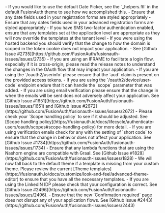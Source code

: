 
<UpgradeVersion version="1.52.0">
  <FeatureSteps feature={features.applicationThemes}>
    - If you would like to use the default Date Picker, see the `_helpers.ftl` in the default FusionAuth theme to see how we accomplished this.
    - Ensure that any date fields used in your registration forms are styled appropriately
  </FeatureSteps>
  <FeatureSteps feature={features.advancedRegistration}>
    - Ensure that any dates fields used in your advanced registration forms are styled appropriately
  </FeatureSteps>
</UpgradeVersion>

<UpgradeVersion version="1.51.0">
  <FeatureSteps feature={features.advancedMultiFactorAuthentication}>
    - If you have SMS two-factor authentication enabled, ensure that any templates set at the application level are appropriate as they will now override the templates at the tenant level
  </FeatureSteps>
  <FeatureSteps feature={features.hostedBackend}>
    - If you were using the hosted backend you should verify that the change to how the domain is scoped in the token cookie does not impact your application.
      - See [Github Issue #2735](https://github.com/FusionAuth/fusionauth-issues/issues/2735)
  </FeatureSteps>
</UpgradeVersion>

<UpgradeVersion version="1.50.0">
  <FeatureSteps feature={features.all}>
    - If you are using an IFRAME to facilitate a login flow, especially if it is cross-origin, please read the release notes to understand the changes in the OAuth flow that may impact your application.
    - If you are using the `/oauth2/userinfo` please ensure that the `aud` claim is present on the provided access tokens.
    - If you are using the `/oauth2/device/user-code` endpoint endure that it can handle the `scope` parameter that was added.
    - If you are using email verification please ensure that the change in when the emails will be sent does not adversely affect your application. See [Github Issue #1651](https://github.com/FusionAuth/fusionauth-issues/issues/1651) and [Github Issue #2672](https://github.com/FusionAuth/fusionauth-issues/issues/2672)
  </FeatureSteps>
  <FeatureSteps feature={features.advancedOAuthScopesCustomScopes}>
    - Please check your `Scope handling policy` to see if it should be adjusted. See [Scope handling policy](https://fusionauth.io/docs/lifecycle/authenticate-users/oauth/scopes#scope-handling-policy) for more detail.
  </FeatureSteps>
</UpgradeVersion>

<UpgradeVersion version="1.49.2">
  <FeatureSteps feature={features.advancedRegistration}>
    - If you are using verification emails check for any with the setting of `short code` to ensure that the change in behavior does not affect your application. See [Github Issue #1734](https://github.com/FusionAuth/fusionauth-issues/issues/1734)
  </FeatureSteps>
</UpgradeVersion>

<UpgradeVersion version="1.49.1">
  <FeatureSteps feature={features.advancedLambdas}>
    - Ensure that any lambda functions that are using the Nashorn engine are compatible with Graal. See [Github Issue #1828](https://github.com/FusionAuth/fusionauth-issues/issues/1828)
  </FeatureSteps>
  <FeatureSteps feature={features.applicationThemes}>
    - We will now fall back to the default theme if a template is missing from your custom theme. Please review the current [Theme templates](https://fusionauth.io/docs/customize/look-and-feel/advanced-theme-editor) to ensure that you have all the necessary templates.
  </FeatureSteps>
  <FeatureSteps feature={features.advancedIdentityProviders}>
    - If you are using the LinkedIN IDP please check that your configuration is correct. See [Github Issue #2496](https://github.com/FusionAuth/fusionauth-issues/issues/2496).
  </FeatureSteps>
  <FeatureSteps feature={features.all}>
    - Ensure that the new `Confirmation required` page does not disrupt any of your application flows. See [Github Issue #2443](https://github.com/FusionAuth/fusionauth-issues/issues/2443)
  </FeatureSteps>
</UpgradeVersion>